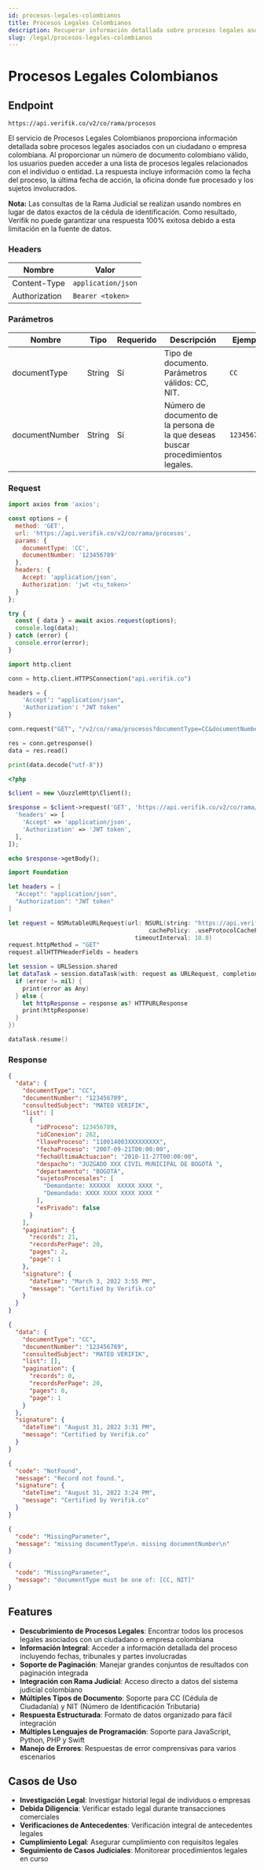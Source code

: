 ```yaml
---
id: procesos-legales-colombianos
title: Procesos Legales Colombianos
description: Recuperar información detallada sobre procesos legales asociados con ciudadanos o empresas colombianas
slug: /legal/procesos-legales-colombianos
---
```



# Procesos Legales Colombianos

## Endpoint

```
https://api.verifik.co/v2/co/rama/procesos
```

El servicio de Procesos Legales Colombianos proporciona información detallada sobre procesos legales asociados con un ciudadano o empresa colombiana. Al proporcionar un número de documento colombiano válido, los usuarios pueden acceder a una lista de procesos legales relacionados con el individuo o entidad. La respuesta incluye información como la fecha del proceso, la última fecha de acción, la oficina donde fue procesado y los sujetos involucrados.

**Nota:** Las consultas de la Rama Judicial se realizan usando nombres en lugar de datos exactos de la cédula de identificación. Como resultado, Verifik no puede garantizar una respuesta 100% exitosa debido a esta limitación en la fuente de datos.

### Headers

| Nombre         | Valor              |
| -------------- | ------------------ |
| Content-Type   | `application/json` |
| Authorization | `Bearer <token>`   |

### Parámetros

| Nombre           | Tipo   | Requerido | Descripción                                    | Ejemplo      |
| ---------------- | ------ | --------- | ---------------------------------------------- | ------------ |
| documentType     | String | Sí        | Tipo de documento. Parámetros válidos: CC, NIT. | `CC`         |
| documentNumber   | String | Sí        | Número de documento de la persona de la que deseas buscar procedimientos legales. | `123456789`  |

### Request

<Tabs>
  <TabItem value="javascript" label="JavaScript">

```javascript
import axios from 'axios';

const options = {
  method: 'GET',
  url: 'https://api.verifik.co/v2/co/rama/procesos',
  params: {
    documentType: 'CC',
    documentNumber: '123456789'
  },
  headers: {
    Accept: 'application/json',
    Authorization: 'jwt <tu_token>'
  }
};

try {
  const { data } = await axios.request(options);
  console.log(data);
} catch (error) {
  console.error(error);
}
```

  </TabItem>
  <TabItem value="python" label="Python">

```python
import http.client

conn = http.client.HTTPSConnection("api.verifik.co")

headers = {
    'Accept': "application/json",
    'Authorization': "JWT token"
}

conn.request("GET", "/v2/co/rama/procesos?documentType=CC&documentNumber=123456789", headers=headers)

res = conn.getresponse()
data = res.read()

print(data.decode("utf-8"))
```

  </TabItem>
  <TabItem value="php" label="PHP">

```php
<?php

$client = new \GuzzleHttp\Client();

$response = $client->request('GET', 'https://api.verifik.co/v2/co/rama/procesos?documentType=CC&documentNumber=123456789', [
  'headers' => [
    'Accept' => 'application/json',
    'Authorization' => 'JWT token',
  ],
]);

echo $response->getBody();
```

  </TabItem>
  <TabItem value="swift" label="Swift">

```swift
import Foundation

let headers = [
  "Accept": "application/json",
  "Authorization": "JWT token"
]

let request = NSMutableURLRequest(url: NSURL(string: "https://api.verifik.co/v2/co/rama/procesos?documentType=CC&documentNumber=123456789")! as URL,
                                        cachePolicy: .useProtocolCachePolicy,
                                    timeoutInterval: 10.0)
request.httpMethod = "GET"
request.allHTTPHeaderFields = headers

let session = URLSession.shared
let dataTask = session.dataTask(with: request as URLRequest, completionHandler: { (data, response, error) -> Void in
  if (error != nil) {
    print(error as Any)
  } else {
    let httpResponse = response as? HTTPURLResponse
    print(httpResponse)
  }
})

dataTask.resume()
```

  </TabItem>
</Tabs>

### Response

<Tabs>
  <TabItem value="200" label="200">

```json
{
  "data": {
    "documentType": "CC",
    "documentNumber": "123456789",
    "consultedSubject": "MATEO VERIFIK",
    "list": [
      {
        "idProceso": 123456789,
        "idConexion": 262,
        "llaveProceso": "110014003XXXXXXXXX",
        "fechaProceso": "2007-09-21T00:00:00",
        "fechaUltimaActuacion": "2010-11-27T00:00:00",
        "despacho": "JUZGADO XXX CIVIL MUNICIPAL DE BOGOTÁ ",
        "departamento": "BOGOTÁ",
        "sujetosProcesales": [
          "Demandante: XXXXXX  XXXXX XXXX ",
          "Demandado: XXXX XXXX XXXX XXXX "
        ],
        "esPrivado": false
      }
    ],
    "pagination": {
      "records": 21,
      "recordsPerPage": 20,
      "pages": 2,
      "page": 1
    },
    "signature": {
      "dateTime": "March 3, 2022 3:55 PM",
      "message": "Certified by Verifik.co"
    }
  }
}
```

  </TabItem>
  <TabItem value="200-empty" label="200 (Vacío)">

```json
{
  "data": {
    "documentType": "CC",
    "documentNumber": "123456789",
    "consultedSubject": "MATEO VERIFIK",
    "list": [],
    "pagination": {
      "records": 0,
      "recordsPerPage": 20,
      "pages": 0,
      "page": 1
    }
  },
  "signature": {
    "dateTime": "August 31, 2022 3:31 PM",
    "message": "Certified by Verifik.co"
  }
}
```

  </TabItem>
  <TabItem value="404" label="404">

```json
{
  "code": "NotFound",
  "message": "Record not found.",
  "signature": {
    "dateTime": "August 31, 2022 3:24 PM",
    "message": "Certified by Verifik.co"
  }
}
```

  </TabItem>
  <TabItem value="409-1" label="409 (Parámetros Faltantes)">

```json
{
  "code": "MissingParameter",
  "message": "missing documentType\n. missing documentNumber\n"
}
```

  </TabItem>
  <TabItem value="409-2" label="409 (Tipo de Documento Inválido)">

```json
{
  "code": "MissingParameter",
  "message": "documentType must be one of: [CC, NIT]"
}
```

  </TabItem>
</Tabs>

## Features

-   **Descubrimiento de Procesos Legales**: Encontrar todos los procesos legales asociados con un ciudadano o empresa colombiana
-   **Información Integral**: Acceder a información detallada del proceso incluyendo fechas, tribunales y partes involucradas
-   **Soporte de Paginación**: Manejar grandes conjuntos de resultados con paginación integrada
-   **Integración con Rama Judicial**: Acceso directo a datos del sistema judicial colombiano
-   **Múltiples Tipos de Documento**: Soporte para CC (Cédula de Ciudadanía) y NIT (Número de Identificación Tributaria)
-   **Respuesta Estructurada**: Formato de datos organizado para fácil integración
-   **Múltiples Lenguajes de Programación**: Soporte para JavaScript, Python, PHP y Swift
-   **Manejo de Errores**: Respuestas de error comprensivas para varios escenarios

## Casos de Uso

- **Investigación Legal**: Investigar historial legal de individuos o empresas
- **Debida Diligencia**: Verificar estado legal durante transacciones comerciales
- **Verificaciones de Antecedentes**: Verificación integral de antecedentes legales
- **Cumplimiento Legal**: Asegurar cumplimiento con requisitos legales
- **Seguimiento de Casos Judiciales**: Monitorear procedimientos legales en curso
